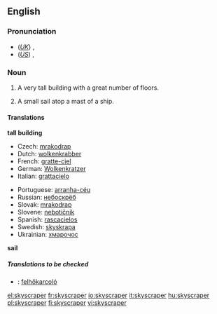 ==English==
===Pronunciation===
*(''[[Received Pronunciation|UK]]'') {{IPA|/ˈskaɪˌskɹeɪpə/}}, {{SAMPA|/"skaI%skreIp@/}}
*(''[[General American|US]]'') {{IPA|/ˈskaɪˌskɹeɪpɚ/}}, {{SAMPA|/"skaI%skreIp@`/}}

===Noun===
{{wikipedia}}
{{en-noun}}

# A very tall building with a great number of floors.
#{{context|archaic}} A small sail atop a mast of a ship.

====Translations====
'''tall building'''
{{top}}
* Czech: [[mrakodrap]] {{m}}
*Dutch: [[wolkenkrabber]] {{m}}
*French: [[gratte-ciel]] {{m}}
*German: [[Wolkenkratzer]] {{m}}
*Italian: [[grattacielo]] {{m}}
{{mid}}
*Portuguese: [[arranha-céu]] {{m}}
* Russian: [[небоскрёб]] {{m}}
* Slovak: [[mrakodrap]] {{m}}
*Slovene: [[nebotičnik]] {{m}}
*Spanish: [[rascacielos]] {{m}}
*Swedish: [[skyskrapa]] {{c}}
* Ukrainian: [[хмарочос]] {{m}}
{{bottom}}

'''sail'''
{{top}}
{{mid}}
{{bottom}}

=====Translations to be checked=====
{{checktrans}}
*{{ttbc|Hungarian}}: [[felhőkarcoló]]

[[el:skyscraper]]
[[fr:skyscraper]]
[[io:skyscraper]]
[[it:skyscraper]]
[[hu:skyscraper]]
[[pl:skyscraper]]
[[fi:skyscraper]]
[[vi:skyscraper]]